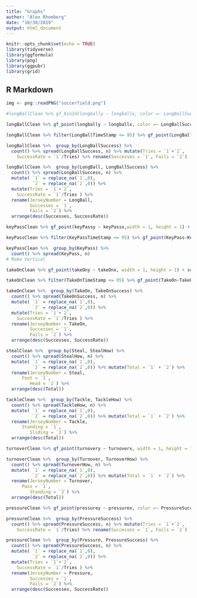 ```yaml
---
title: "Graphs"
author: "Alex Rhomberg"
date: "10/30/2019"
output: html_document
---
```


```r
knitr::opts_chunk$set(echo = TRUE)
library(tidyverse)
library(ggformula)
library(png)
library(ggpubr)
library(grid)
```

## R Markdown

```r
img <- png::readPNG("soccerfield.png")
```


```r

#longBallClean %>% gf_bin2d(longbally ~ longballx, color =~ LongBallSuccess, binwidth = c(1,1)) + scale_fill_continuous(guide = FALSE) + annotation_custom(rasterGrob(img, width = unit(0.82, "npc"),height = unit(1.1,"npc")),-Inf, Inf, -Inf, Inf) #+ lims(x=c(-0.5,4.5), y = c(0,6))

longBallClean %>% gf_point(longbally ~ longballx, color =~ LongBallSuccess, width = 1, height = 1) + scale_fill_continuous(guide = FALSE) + annotation_custom(rasterGrob(img, width = unit(0.82, "npc"),height = unit(1.1,"npc")),-Inf, Inf, -Inf, Inf) + lims(x=c(-0.6,4.6), y = c(0,6))

```

```r
longBallClean %>% filter(LongBallTimeStamp <= 95) %>% gf_point(LongBall~LongBallTimeStamp, color =~ LongBallSuccess)
```


```r
longBallClean %>%  group_by(LongBallSuccess) %>% 
  count() %>% spread(LongBallSuccess, n) %>% mutate(Tries = `1`+`2`,
    SuccessRate = `1`/Tries) %>% rename(Successes = `1`, Fails = `2`) 
```


```r
longBallClean %>%  group_by(LongBall, LongBallSuccess) %>% 
  count() %>% spread(LongBallSuccess, n) %>% 
  mutate( `1` = replace_na(`1`,0),
          `2` = replace_na(`2`,0)) %>%
  mutate(Tries = `1`+`2`,
    SuccessRate = `1`/Tries ) %>%
  rename(JerseyNumber = LongBall,
         Successes = `1`,
         Fails = `2`) %>%
  arrange(desc(Successes, SuccessRate))  
```


```r
keyPassClean %>% gf_point(keyPassy ~ keyPassx,width = 1, height = 1) + scale_fill_continuous(guide = FALSE) + annotation_custom(rasterGrob(img, width = unit(0.82, "npc"),height = unit(1.1,"npc")),-Inf, Inf, -Inf, Inf) + lims(x=c(-0.6,4.6), y = c(0,5))
```

```r
keyPassClean %>% filter(KeyPassTimeStamp <= 95) %>% gf_point(KeyPass~KeyPassTimeStamp) 
```


```r
keyPassClean %>%  group_by(KeyPass) %>% 
  count() %>% spread(KeyPass, n)  
# Make Vertical 
```

```r
takeOnClean %>% gf_point(takeOny ~ takeOnx, width = 1, height = 1) + scale_fill_continuous(guide = FALSE) + annotation_custom(rasterGrob(img, width = unit(0.82, "npc"),height = unit(1.1,"npc")),-Inf, Inf, -Inf, Inf) + lims(x=c(-0.6,4.6), y = c(0,5))
```

```r
takeOnClean %>% filter(TakeOnTimeStamp <= 95) %>% gf_point(TakeOn~TakeOnTimeStamp)
```

```r
takeOnClean %>%  group_by(TakeOn, TakeOnSuccess) %>% 
  count() %>% spread(TakeOnSuccess, n) %>% 
  mutate( `1` = replace_na(`1`,0),
          `2` = replace_na(`2`,0)) %>%
  mutate(Tries = `1`+`2`,
    SuccessRate = `1`/Tries ) %>%
  rename(JerseyNumber = TakeOn,
         Successes = `1`,
         Fails = `2`) %>%
  arrange(desc(Successes, SuccessRate))  
```

```r
stealClean %>%  group_by(Steal, StealHow) %>% 
  count() %>% spread(StealHow, n) %>% 
  mutate( `1` = replace_na(`1`,0),
          `2` = replace_na(`2`,0)) %>% mutate(Total = `1` + `2`) %>%
  rename(JerseyNumber = Steal,
      Foot = `1`,
         Head = `2`) %>%
  arrange(desc(Total)) 
```

```r
tackleClean %>%  group_by(Tackle, TackleHow) %>% 
  count() %>% spread(TackleHow, n) %>% 
  mutate( `1` = replace_na(`1`,0),
          `2` = replace_na(`2`,0)) %>% mutate(Total = `1` + `2`) %>%
  rename(JerseyNumber = Tackle,
      Standing = `1`,
         Sliding = `2`) %>%
  arrange(desc(Total)) 
```

```r
turnoverClean %>% gf_point(turnovery ~ turnoverx, width = 1, height = 1) + scale_fill_continuous(guide = FALSE) + annotation_custom(rasterGrob(img, width = unit(0.82, "npc"),height = unit(1.1,"npc")),-Inf, Inf, -Inf, Inf) + lims(x=c(-0.6,4.6), y = c(0,5))
```

```r
turnoverClean %>%  group_by(Turnover, TurnoverHow) %>% 
  count() %>% spread(TurnoverHow, n) %>% 
  mutate( `1` = replace_na(`1`,0),
          `2` = replace_na(`2`,0)) %>% mutate(Total = `1` + `2`) %>%
  rename(JerseyNumber = Turnover,
      Pass = `1`,
         Standing = `2`) %>%
  arrange(desc(Total)) 
```

```r
pressureClean %>% gf_point(pressurey ~ pressurex, color =~ PressureSuccess, width = 1, height = 1) + scale_fill_continuous(guide = FALSE) + annotation_custom(rasterGrob(img, width = unit(0.82, "npc"),height = unit(1.1,"npc")),-Inf, Inf, -Inf, Inf) + lims(x=c(-0.6,4.6), y = c(0,5))
```

```r
pressureClean %>%  group_by(PressureSuccess) %>% 
  count() %>% spread(PressureSuccess, n) %>% mutate(Tries = `1`+`2`,
    SuccessRate = `1`/Tries) %>% rename(Successes = `1`, Fails = `2`) 
```

```r
pressureClean %>%  group_by(Pressure, PressureSuccess) %>% 
  count() %>% spread(PressureSuccess, n) %>% 
  mutate( `1` = replace_na(`1`,0),
          `2` = replace_na(`2`,0)) %>%
  mutate(Tries = `1`+`2`,
    SuccessRate = `1`/Tries ) %>%
  rename(JerseyNumber = Pressure,
         Successes = `1`,
         Fails = `2`) %>%
  arrange(desc(Successes, SuccessRate))  
```


